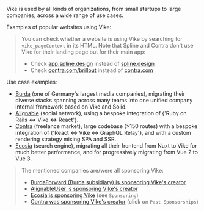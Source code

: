 
Vike is used by all kinds of organizations, from small startups to large companies, across a wide range of use cases.

Examples of popular websites using Vike:
<UsedByList />

> You can check whether a website is using Vike by searching for `vike_pageContext` in its HTML.
> Note that Spline and Contra don't use Vike for their landing page but for their main app:
> - Check [app.spline.design](https://app.spline.design) instead of [spline.design](https://spline.design)
> - Check [contra.com/brillout](https://contra.com/brillout) instead of [contra.com](https://contra.com)

Use case examples:

 - [Burda](https://www.burda.com) (one of Germany's largest media companies), migrating their diverse stacks spanning across many teams into one unified <Link href="/why#build-your-own-framework">company internal framework</Link> based on Vike and Solid.
 - [Alignable](https://www.alignable.com) (social network), using a bespoke integration of {'Ruby on Rails <=> Vike <=> React'}.
 - [Contra](https://contra.com) (freelance market), large codebase (>150 routes) with a bespoke integration of {'React <=> Vike <=> GraphQL Relay'}, and with a custom rendering strategy mixing SPA and SSR.
 - [Ecosia](https://www.ecosia.org) (search engine), migrating all their frontend from Nuxt to Vike for much better performance, and for progressively migrating from Vue 2 to Vue 3.

> The mentioned companies are/were all sponsoring Vike:
> - [BurdaForward (Burda subsidiary) is sponsoring Vike's creator](https://github.com/orgs/burdaforward/sponsoring)
> - [AlignableUser is sponsoring Vike's creator](https://github.com/AlignableUser?tab=sponsoring)
> - [Ecosia is sponsoring Vike](https://github.com/Ecosia#:~:text=People-,Sponsoring,-Top%20languages) (see `Sponsoring`)
> - [Contra was sponsoring Vike's creator](https://github.com/orgs/contra/sponsoring) (click on `Past Sponsorships`)
